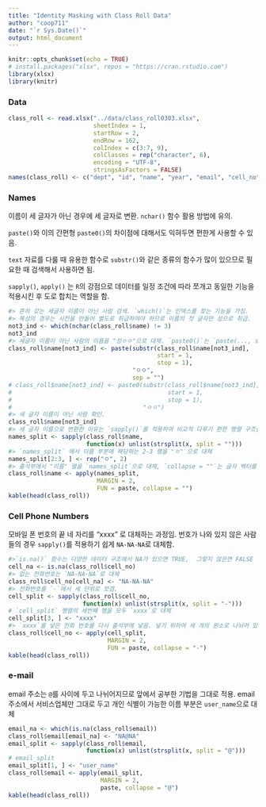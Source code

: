 ```yaml
---
title: "Identity Masking with Class Roll Data"
author: "coop711"
date: "`r Sys.Date()`"
output: html_document
---
```



```r
knitr::opts_chunk$set(echo = TRUE)
# install.packages("xlsx", repos = "https://cran.rstudio.com")
library(xlsx)
library(knitr)
```

### Data

```r
class_roll <- read.xlsx("../data/class_roll0303.xlsx", 
                        sheetIndex = 1, 
                        startRow = 2, 
                        endRow = 162, 
                        colIndex = c(3:7, 9), 
                        colClasses = rep("character", 6), 
                        encoding = "UTF-8", 
                        stringsAsFactors = FALSE)
names(class_roll) <- c("dept", "id", "name", "year", "email", "cell_no")
```

### Names

이름이 세 글자가 아닌 경우에 세 글자로 변환. `nchar()` 함수 활용 방법에 유의.

`paste()`와 이의 간편형 `paste0()`의 차이점에 대해서도 익혀두면 편한게 사용할 수 있음.

`text` 자료를 다룰 때 유용한 함수로 `substr()`와 같은 종류의 함수가 많이 있으므로 필요한 때 검색해서 사용하면 됨.

`sapply()`, `apply()` 는 `R`의 강점으로 데이터를 일정 조건에 따라 쪼개고 동일한 기능을 적용시킨 후 도로 합치는 역할을 함.

```r
#> 흔히 갖는 세글자 이름이 아닌 사람 검색. `which()`는 인덱스를 찾는 기능을 가짐.
#> 복성의 경우는 사전을 만들어 별도로 취급하여야 하므로 이름의 첫 글자만 성으로 취급.
not3_ind <- which(nchar(class_roll$name) != 3)
not3_ind
#> 세글자 이름이 아닌 사람의 이름을 "성ㅇㅇ"으로 대체. `paste0()`는 `paste(..., sep = "")`.
class_roll$name[not3_ind] <- paste(substr(class_roll$name[not3_ind], 
                                          start = 1, 
                                          stop = 1), 
                                   "ㅇㅇ", 
                                   sep = "")
# class_roll$name[not3_ind] <- paste0(substr(class_roll$name[not3_ind], 
#                                            start = 1, 
#                                            stop = 1), 
#                                     "ㅇㅇ")
#> 세 글자 이름이 아닌 사람 확인.
class_roll$name[not3_ind]
#> 세 글자 이름으로 변환한 이유는 `sapply()`를 적용하여 비교적 다루기 편한 행렬 구조를 만드는 것임. 사용자 함수를 만드는 가장 흔한 이유는 합성함수를 간단히 구성하기 위함. `strsplit()`의 결과값이 `list`이기 때문에 `unlist()`를 사용하여 행렬이 나오도록 함.
names_split <- sapply(class_roll$name, 
                      function(x) unlist(strsplit(x, split = "")))
#> `names_split` 에서 이름 부분에 해당하는 2-3 행을 "ㅇ" 으로 대체
names_split[2:3, ] <- rep("ㅇ", 2)
#> 출석부에서 "이름" 열을 `names_split`으로 대체, `collapse = ""`는 글자 벡터를 한 글자로 합치는 구실. 
class_roll$name <- apply(names_split, 
                         MARGIN = 2, 
                         FUN = paste, collapse = "")
kable(head(class_roll))
```

### Cell Phone Numbers

모바일 폰 번호의 끝 네 자리를 "xxxx" 로 대체하는 과정임. 번호가 나와 있지 않은 사람들의 경우 `sapply()`를 적용하기 쉽게 `NA-NA-NA`로 대체함.

```r
#>`is.na()` 함수는 다양한 데이터 구조에서 NA가 있으면 TRUE,  그렇지 않은면 FALSE
cell_na <- is.na(class_roll$cell_no)
#> 없는 전화번호는 `NA-NA-NA`로 대체
class_roll$cell_no[cell_na] <- "NA-NA-NA"
#> 전화번호를 `-`에서 세 단위로 쪼갬.
cell_split <- sapply(class_roll$cell_no, 
                     function(x) unlist(strsplit(x, split = "-")))
# `cell_split` 행렬의 세번째 행을 모두 `xxxx`로 대체  
cell_split[3, ] <- "xxxx"
#> `xxxx`를 넣은 전화 번호를 다시 출석부에 넣음. 넣기 위하여 세 개의 원소로 나뉘어 있던 `cell_split`의 개인별 번호를 `-`로 구분하는 하나의 원소로 합침.
class_roll$cell_no <- apply(cell_split, 
                            MARGIN = 2, 
                            FUN = paste, collapse = "-")
kable(head(class_roll))
```

### e-mail

email 주소는 `@`를 사이에 두고 나뉘어지므로 앞에서 공부한 기법을 그대로 적용. email 주소에서 서비스업체만 그대로 두고 개인 식별이 가능한 이름 부분은 `user_name`으로 대체

```r
email_na <- which(is.na(class_roll$email))
class_roll$email[email_na] <- "NA@NA"
email_split <- sapply(class_roll$email, 
                      function(x) unlist(strsplit(x, split = "@")))
# email_split
email_split[1, ] <- "user_name"
class_roll$email <- apply(email_split, 
                          MARGIN = 2, 
                          paste, collapse = "@")
kable(head(class_roll))
```

<!--
```r
write.table(class_roll, file ="../data/class_roll_masked.txt")
save.image("../R/class_roll_170303_data_masked.RData")
```
-->